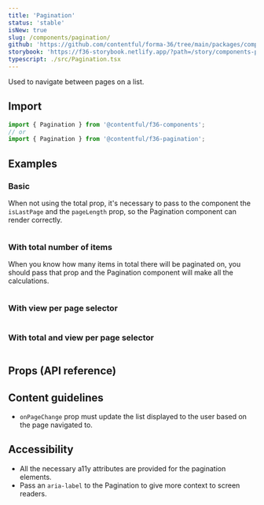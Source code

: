 ```yaml
---
title: 'Pagination'
status: 'stable'
isNew: true
slug: /components/pagination/
github: 'https://github.com/contentful/forma-36/tree/main/packages/components/pagination'
storybook: 'https://f36-storybook.netlify.app/?path=/story/components-pagination'
typescript: ./src/Pagination.tsx
---
```


Used to navigate between pages on a list.

## Import

```jsx static=true
import { Pagination } from '@contentful/f36-components';
// or
import { Pagination } from '@contentful/f36-pagination';
```

## Examples

### Basic

When not using the total prop, it's necessary to pass to the component the `isLastPage` and the `pageLength` prop, so the Pagination component can render correctly.

```jsx file=examples/PaginationExample.tsx

```

### With total number of items

When you know how many items in total there will be paginated on, you should pass that prop and the Pagination component will make all the calculations.

```jsx file=examples/PaginationWithTotalExample.tsx

```

### With view per page selector

```jsx file=examples/PaginationWithViewPerPageSelector.tsx

```

### With total and view per page selector

```jsx file=examples/PaginationWithTotalAndViewPerPageExample.tsx

```

## Props (API reference)

<PropsTable of="Pagination" />

## Content guidelines

- `onPageChange` prop must update the list displayed to the user based on the page navigated to.

## Accessibility

- All the necessary a11y attributes are provided for the pagination elements.
- Pass an `aria-label` to the Pagination to give more context to screen readers.
